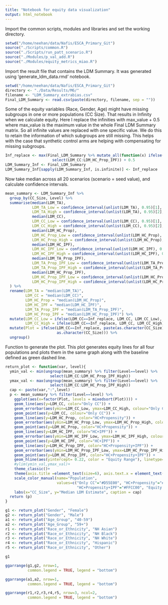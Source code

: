 ```yaml
---
title: "Notebook for equity data visualization"
output: html_notebook
---
```


Import the common scripts, modules and libraries and set the working directory.

```r
setwd("/home/neehan/data/Nafis/ESCA_Primary_Git")
source("./Scripts/common.R")
source("./Scripts/run_patt_scenario.R")
source("./Modules/p_val_add.R")
source("./Modules/equity_metrics_miao.R")
```

Import the result file that contains the LDM Summary. It was generated using 'generate_ldm_data.rmd' notebook.

```r
setwd("/home/neehan/data/Nafis/ESCA_Primary_Git")
directory <- "./Data/Results/M6/"
filename <- "LDM_Summary_extrabias.csv"
Final_LDM_Summary <- read.csv(paste(directory, filename, sep = ""))
```

Some of the equity variables (Race, Gender, Age) might have missing subgroups in one or more populations (CC Size). That results in Infinity when we calculate equity. Here I replace the infinities with max_value + 0.5 where max_value is the maximum value in the whole Final LDM Summary matrix. So all infinite values are replaced with one specific value. We do this to retain the information of which subgroups are still missing. This helps with the case that synthetic control arms are helping with compensating for missing subgroups.

```r
Inf_replace <- max(Final_LDM_Summary %>% mutate_all(function(x) ifelse(is.infinite(x), -1, x)) %>% 
                     select(LDM_CC:LDM_HC_Prop_IPF)) + 0.5
LDM_Summary_Inf <- Final_LDM_Summary
LDM_Summary_Inf[sapply(LDM_Summary_Inf, is.infinite)] <- Inf_replace

```

Now take median across all 20 scenarios (scenario = seed value), and calculate confidence intervals.

```r
mean_summary <- LDM_Summary_Inf %>%
  group_by(CC_Size, Level) %>%
  summarise(median(LDM_TA),
            LDM_TA_Low = confidence_interval(unlist(LDM_TA), 0.95)[1],
            LDM_TA_High = confidence_interval(unlist(LDM_TA), 0.95)[2],
            median(LDM_CC),
            LDM_CC_Low = confidence_interval(unlist(LDM_CC), 0.95)[1],
            LDM_CC_High = confidence_interval(unlist(LDM_CC), 0.95)[2],
            median(LDM_HC_Prop),
            LDM_HC_Prop_Low = confidence_interval(unlist(LDM_HC_Prop), 0.95)[1],
            LDM_HC_Prop_High = confidence_interval(unlist(LDM_HC_Prop), 0.95)[2],
            median(LDM_HC_IPF),
            LDM_HC_IPF_Low = confidence_interval(unlist(LDM_HC_IPF), 0.95)[1],
            LDM_HC_IPF_High = confidence_interval(unlist(LDM_HC_IPF), 0.95)[2],
            median(LDM_TA_Prop_IPF),
            LDM_TA_Prop_IPF_Low = confidence_interval(unlist(LDM_TA_Prop_IPF), 0.95)[1],
            LDM_TA_Prop_IPF_High = confidence_interval(unlist(LDM_TA_Prop_IPF), 0.95)[2],
            median(LDM_HC_Prop_IPF),
            LDM_HC_Prop_IPF_Low = confidence_interval(unlist(LDM_HC_Prop_IPF), 0.95)[1],
            LDM_HC_Prop_IPF_High = confidence_interval(unlist(LDM_HC_Prop_IPF), 0.95)[2],
  ) %>%
  rename(LDM_TA = "median(LDM_TA)",
         LDM_CC = "median(LDM_CC)",
         LDM_HC_Prop = "median(LDM_HC_Prop)",
         LDM_HC_IPF = "median(LDM_HC_IPF)",
         LDM_TA_Prop_IPF = "median(LDM_TA_Prop_IPF)",
         LDM_HC_Prop_IPF = "median(LDM_HC_Prop_IPF)") %>%
  mutate(LDM_CC_Low = ifelse(LDM_CC==Inf_replace, LDM_CC, LDM_CC_Low),
         LDM_CC_High = ifelse(LDM_CC==Inf_replace, LDM_CC, LDM_CC_High)) %>%
  mutate(Plot = ifelse(LDM_CC==Inf_replace, paste(as.character(CC_Size),"*"),
                       as.character(CC_Size))) %>%
  ungroup()
```

Function to generate the plot. This plot generates equity lines for all four populations and plots them in the same graph along with the baseline defined as green dashed line.

```r
return_plot <- function(var, level){
  ymin_val <- min(ungroup(mean_summary) %>% filter(Level==level) %>% 
                    select(LDM_CC:LDM_HC_Prop_IPF_High))
  ymax_val <- max(ungroup(mean_summary) %>% filter(Level==level) %>% 
                    select(LDM_CC:LDM_HC_Prop_IPF_High))
  cap <- paste(var,":",level)
  p <- mean_summary %>% filter(Level==level) %>%
    ggplot(aes(x=factor(Plot, levels = mixedsort(Plot)))) +
    geom_line(aes(y=LDM_CC, color="Only CC")) +
    geom_errorbar(aes(ymin=LDM_CC_Low, ymax=LDM_CC_High, colour="Only CC")) +
    geom_point(aes(y=LDM_CC, colour="Only CC")) +
    geom_line(aes(y=LDM_HC_Prop, color="HC+Propensity")) +
    geom_errorbar(aes(ymin=LDM_HC_Prop_Low, ymax=LDM_HC_Prop_High, colour="HC+Propensity")) +
    geom_point(aes(y=LDM_HC_Prop, color="HC+Propensity")) +
    geom_line(aes(y=LDM_HC_IPF, color="HC+IPF")) +
    geom_errorbar(aes(ymin=LDM_HC_IPF_Low, ymax=LDM_HC_IPF_High, colour="HC+IPF")) +
    geom_point(aes(y=LDM_HC_IPF, color="HC+IPF")) +
    geom_line(aes(y=LDM_HC_Prop_IPF, color="HC+Propensity+IPF")) +
    geom_errorbar(aes(ymin=LDM_HC_Prop_IPF_Low, ymax=LDM_HC_Prop_IPF_High, color="HC+Propensity+IPF")) +
    geom_point(aes(y=LDM_HC_Prop_IPF, color="HC+Propensity+IPF")) +
    geom_hline(aes(yintercept= 0.22, color = "Equity Range"), linetype="dashed")+
    #ylim(ymin_val,ymax_val)+
    theme_classic()+
    theme(axis.title =element_text(size=6), axis.text.x = element_text(angle = 90))+
    scale_color_manual(name="Population",
                       values=c("Only CC"="#D55E00", "HC+Propensity"="#336699", "HC+IPF"="#CC66FF",
                                "HC+Propensity+IPF"="#FFCC00", "Equity Range"="#99CC33"))+
    labs(x="CC_Size", y="Median LDM Estimate", caption = cap)
  return (p)
}

```

```r
g1 <- return_plot("Gender", "Female")
g2 <- return_plot("Gender", "Male")
a1 <- return_plot("Age_Group", "40-59")
a2 <- return_plot("Age_Group", "59+")
r1 <- return_plot("Race_or_Ethnicity", "NH Asian")
r2 <- return_plot("Race_or_Ethnicity", "NH Black")
r3 <- return_plot("Race_or_Ethnicity", "NH White")
r4 <- return_plot("Race_or_Ethnicity", "Hispanic")
r5 <- return_plot("Race_or_Ethnicity", "Other")
```

```r
g1
```

```r
ggarrange(g1,g2, nrow=1,
          common.legend = TRUE, legend = "bottom")
```

```r
ggarrange(a1,a2, nrow=1,
          common.legend = TRUE, legend = "bottom")

```

```r
ggarrange(r1,r2,r3,r4,r5, nrow=3, ncol=2,
          common.legend = TRUE, legend = "bottom")
```
